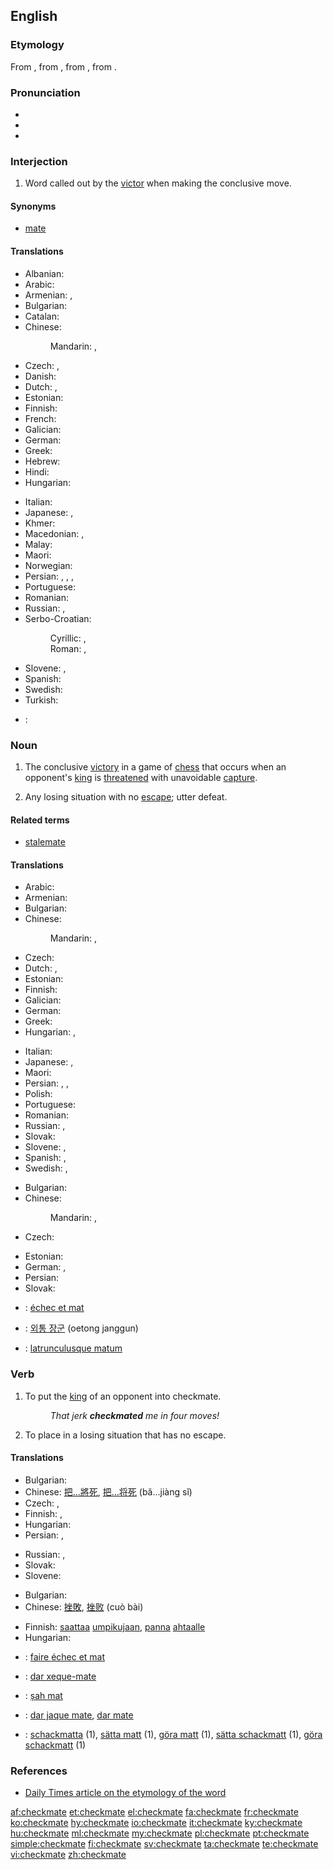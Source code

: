 ==English==

===Etymology===
From {{etyl|enm|en}} {{term|chekmat||lang=enm}}, from {{etyl|fro|en}} {{term|eschec mat|lang=fro}}, from {{etyl|ar|en}}, from {{etyl|fa|en}} {{term|شاه مات|tr=šāh māt|lit=the king is stumped, or ambushed|lang=fa}}.

===Pronunciation===
* {{IPA|/ˈt͡ʃɛkmeɪt/}}
* {{audio|En-us-checkmate.ogg|Audio (US)}}
* {{rhymes|eɪt}}

===Interjection===
{{en-interj}}

# {{context|chess|lang=en}} Word called out by the [[victor]] when making the conclusive move.

====Synonyms====
* {{sense|chess}} [[mate#Interjection|mate]]

====Translations====
{{trans-top|said when making the conclusive move in chess}}
* Albanian: {{t|sq|shah mat}}
* Arabic: {{t|ar|مات|m|tr=maat|sc=Arab}}
* Armenian: {{t|hy|շախ և մատ|tr=šax ev mat}},  {{t|hy|մատ|tr=mat}}
* Bulgarian: {{t|bg|мат|tr=mat}}
* Catalan: {{t|ca|escac i mat}}
* Chinese:
*: Mandarin: {{t+|cmn|將死|sc=Hani}}, {{t|cmn|将死|tr=jiāngsǐ|sc=Hani}}
* Czech: {{t+|cs|mat}}, {{t|cs|šach mat|m}}
* Danish: {{t|da|skakmat|c}}
* Dutch: {{t+|nl|schaakmat}},  {{t+|nl|mat}}
* Estonian: {{t|et|šahh ja matt}}
* Finnish: {{t|fi|shakki ja matti}}
* French: {{t+|fr|échec et mat}}
* Galician: {{t|gl|xaque mate}}
* German: {{t+|de|schachmatt}}
* Greek: {{t+|el|ματ|tr=mat|sc=Grek}}
* Hebrew: {{t+|he|שחמט|tr=shaḥmat|sc=Hebr}}
* Hindi: {{t|hi|मात|tr=māt|sc=Deva}}
* Hungarian: {{t+|hu|sakk-matt}}
{{trans-mid}}
* Italian: {{t+|it|scacco matto}}
* Japanese: {{t|ja|チェックメイト|tr=chekkumeito}}, {{t|ja|詰み|tr=つみ, tsumi}}
* Khmer: {{t|km|ស្លាប់ក្រឡា|tr=slap krɑlaa|sc=Khmr}}
* Macedonian: {{t|mk|шах-мат|tr=šah-mat}},  {{t|mk|мат|tr=mat}}
* Malay: {{t|ms|syahmat}}
* Maori: {{t|mi|whakamiere}}
* Norwegian: {{t|no|sjakkmatt}}
* Persian: {{t|fa|کیش و مات|tr=kiš-o-mât|sc=fa-Arab}}, {{t+|fa|شاه مات|tr=šâh mât|sc=fa-Arab}}, {{t+|fa|شهمات|tr=šahmât|sc=fa-Arab}}, {{t+|fa|مات|tr=mât|sc=fa-Arab}}
* Portuguese: {{t+|pt|xeque-mate}}
* Romanian: {{t|ro|șah mat}}
* Russian: {{t+|ru|мат|m|tr=mat}}, {{t|ru|шах и мат|tr=šax i mat}}
* Serbo-Croatian:
*: Cyrillic: {{t|sh|шах-мат|sc=Cyrl}}, {{t|sh|мат|sc=Cyrl}}
*: Roman: {{t|sh|šah-mat}}, {{t|sh|mat}}
* Slovene: {{t|sl|šah mat}}, {{t|sl|mat}}
* Spanish: {{t|es|jaque mate}}
* Swedish: {{t+|sv|schackmatt}}
* Turkish: {{t+|tr|şah mat}}
{{trans-bottom}}

{{checktrans-top}}
* {{ttbc|pt}}: {{t+|pt|xeque-mate|m}}
{{trans-bottom}}

===Noun===
{{wikipedia}}
{{en-noun}}

# The conclusive [[victory]] in a game of [[chess]] that occurs when an opponent's [[king]] is [[threaten]]ed with unavoidable [[capture]].
# {{context|figuratively|by extension|lang=en}} Any losing situation with no [[escape]]; utter defeat.

====Related terms====
* [[stalemate]]

====Translations====
{{trans-top|conclusive victory in a game of chess}}
* Arabic: {{t|ar|شاه مات|tr=šāh māt|sc=Arab}}
* Armenian: {{t|hy|շախմատ|tr=shakhmat}}
* Bulgarian: {{t|bg|мат|m|tr=mat}}
* Chinese:
*: Mandarin: {{t+|cmn|將死|sc=Hani}}, {{t|cmn|将死|tr=jiāngsǐ|sc=Hani}}
* Czech: {{t+|cs|mat|m}}
* Dutch: {{t+|nl|schaakmat}}, {{t+|nl|mat}}
* Estonian: {{t|et|matt}}
* Finnish: {{t+|fi|matti}}
* Galician: {{t|gl|xaque mate|m}}
* German: {{t+|de|Schachmatt|n}}
* Greek: {{t+|el|ματ|n|tr=mat|sc=Grek}}
* Hungarian: {{t+|hu|sakk-matt}},  {{t|hu|matt}}
{{trans-mid}}
* Italian: {{t+|it|scacco matto|m}}
* Japanese: {{t|ja|詰み|tr=つみ, tsumi}}, {{t|ja|チェックメイト|tr=chekkumeito}}
* Maori: {{t|mi|whakamiere}}
* Persian: {{t|fa|کیش و مات|tr=kiš-o-mât|sc=fa-Arab}}, {{t+|fa|شهمات|tr=šahmât|sc=fa-Arab}}, {{t+|fa|مات|tr=mât|sc=fa-Arab}}
* Polish: {{t+|pl|mat|m}}
* Portuguese: {{t+|pt|xeque-mate|m}}
* Romanian: {{t|ro|șah-mat|n}}
* Russian: {{t|ru|шах и мат|m|tr=šax i mat|sc=Cyrl}}, {{t+|ru|мат|m|tr=mat|sc=Cyrl}}
* Slovak: {{t|sk|mat|m}}
* Slovene: {{t|sl|šah mat|m}}, {{t|sl|mat|m}}
* Spanish: {{t|es|jaque mate|m}}, {{t+|es|mate|m}}
* Swedish: {{t+|sv|matt|c}}, {{t+|sv|schack matt|c}}
{{trans-bottom}}

{{trans-top|losing situation with no escape}}
* Bulgarian: {{t|bg|мат|m|tr=mat}}
* Chinese:
*: Mandarin: {{t+|cmn|徹底失敗|sc=Hani}}, {{t|cmn|彻底失败|tr=chè dǐ shī bài|sc=Hani}}
* Czech: {{t|cs|matová situace|f}}
{{trans-mid}}
* Estonian: {{t|et|lüüasaamine}}
* German: {{t+|de|Schachmatt|n}}, {{t+|de|Niederlage|f}}
* Persian: {{t|fa|کیش و مات|tr=kiš-o-mât|sc=fa-Arab}}
* Slovak: {{t|sk|matová situácia|f}}
{{trans-bottom}}

{{checktrans-top}}
* {{ttbc|fr}}: [[échec et mat]]
* {{ttbc|ko}}: [[외통 장군]] (oetong janggun)
{{trans-mid}}
* {{ttbc|la}}: [[latrunculusque matum]]
{{trans-bottom}}

===Verb===
{{en-verb|checkmat|ing}}

# {{context|transitive|chess|lang=en}} To put the [[king]] of an opponent into checkmate.
#: ''That jerk '''checkmated''' me in four moves!''
# {{context|transitive|by extension|lang=en}} To place in a losing situation that has no escape.

====Translations====
{{trans-top|to put an opponent into chessmate}}
* Bulgarian: {{t+|bg|матирам|tr=matiram}}
* Chinese: [[把...將死]], [[把...将死]] (bǎ...jiàng sǐ)
* Czech: {{t|cs|matovat}}, {{t|cs|dát mat}}
* Finnish: {{t|fi|matittaa}}, {{t|fi|tehdä matti}}
* Hungarian: {{t|hu|mattot ad}}
* Persian: {{t|fa|شهمات کردن|tr=šahmāt kardan|sc=fa-Arab}}, {{t+|fa|مات کردن|tr=māt kardan|sc=fa-Arab}}
{{trans-mid}}
* Russian: {{t|ru|ставить мат|tr=stávit’ mat|sc=Cyrl}} {{impf}}, {{t|ru|поставить мат|tr=postávit’ mat|sc=Cyrl}} {{pf.}}
* Slovak: {{t|sk|dať šach mat}}
* Slovene: {{t|sl|matirati}}
{{trans-bottom}}

{{trans-top|to lead to a situation of no escape}}
* Bulgarian: {{t+|bg|матирам|tr=matiram}}
* Chinese: [[挫敗]], [[挫败]] (cuò bài)
{{trans-mid}}
* Finnish: [[saattaa]] [[umpikuja|umpikujaan]], [[panna]] [[ahdas|ahtaalle]]
* Hungarian: {{t+|hu|sarokba szorít}}
{{trans-bottom}}

{{checktrans-top}}
* {{ttbc|fr}}: [[faire échec et mat]]
* {{ttbc|pt}}: [[dar xeque-mate]]
* {{ttbc|ro}}: [[șah mat]]
{{trans-mid}}
* {{ttbc|es}}: [[dar jaque mate]], [[dar mate]]
* {{ttbc|sv}}: [[schackmatta]] (1), [[sätta matt]] (1), [[göra matt]] (1), [[sätta schackmatt]] (1), [[göra schackmatt]] (1)
{{trans-bottom}}

===References===
* [http://www.dailytimes.com.pk/print.asp?page=story_23-2-2003_pg3_5&ndate=08/05/2004%204:10:21%20PM Daily Times article on the etymology of the word]

[[af:checkmate]]
[[et:checkmate]]
[[el:checkmate]]
[[fa:checkmate]]
[[fr:checkmate]]
[[ko:checkmate]]
[[hy:checkmate]]
[[io:checkmate]]
[[it:checkmate]]
[[ky:checkmate]]
[[hu:checkmate]]
[[ml:checkmate]]
[[my:checkmate]]
[[pl:checkmate]]
[[pt:checkmate]]
[[simple:checkmate]]
[[fi:checkmate]]
[[sv:checkmate]]
[[ta:checkmate]]
[[te:checkmate]]
[[vi:checkmate]]
[[zh:checkmate]]